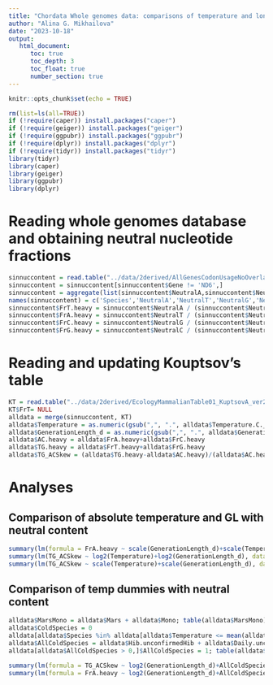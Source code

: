 ```yaml
---
title: "Chordata Whole genomes data: comparisons of temperature and longevity"
author: "Alina G. Mikhailova"
date: "2023-10-18"
output:    
   html_document:
      toc: true
      toc_depth: 3
      toc_float: true
      number_section: true
---
```


```r
knitr::opts_chunk$set(echo = TRUE)
```

```r
rm(list=ls(all=TRUE))
if (!require(caper)) install.packages("caper")
if (!require(geiger)) install.packages("geiger")
if (!require(ggpubr)) install.packages("ggpubr")
if (!require(dplyr)) install.packages("dplyr")
if (!require(tidyr)) install.packages("tidyr")
library(tidyr)
library(caper)
library(geiger)
library(ggpubr)
library(dplyr)
```

# Reading whole genomes database and obtaining neutral nucleotide fractions 

```r
sinnuccontent = read.table("../data/2derived/AllGenesCodonUsageNoOverlap.txt", header = TRUE, sep = '\t')
sinnuccontent = sinnuccontent[sinnuccontent$Gene != 'ND6',]
sinnuccontent = aggregate(list(sinnuccontent$NeutralA,sinnuccontent$NeutralT,sinnuccontent$NeutralG,sinnuccontent$NeutralC), by = list(sinnuccontent$Species), FUN = sum)
names(sinnuccontent) = c('Species','NeutralA','NeutralT','NeutralG','NeutralC')
sinnuccontent$FrT.heavy = sinnuccontent$NeutralA / (sinnuccontent$NeutralA + sinnuccontent$NeutralT + sinnuccontent$NeutralG + sinnuccontent$NeutralC)
sinnuccontent$FrA.heavy = sinnuccontent$NeutralT / (sinnuccontent$NeutralA + sinnuccontent$NeutralT + sinnuccontent$NeutralG + sinnuccontent$NeutralC) 
sinnuccontent$FrC.heavy = sinnuccontent$NeutralG / (sinnuccontent$NeutralA + sinnuccontent$NeutralT + sinnuccontent$NeutralG + sinnuccontent$NeutralC) 
sinnuccontent$FrG.heavy = sinnuccontent$NeutralC / (sinnuccontent$NeutralA + sinnuccontent$NeutralT + sinnuccontent$NeutralG + sinnuccontent$NeutralC) 
```

# Reading and updating Kouptsov's table
```r
KT = read.table("../data/2derived/EcologyMammalianTable01_KuptsovA_ver2_Full.txt", sep='\t', header=TRUE)
KT$FrT= NULL
alldata = merge(sinnuccontent, KT)
alldata$Temperature = as.numeric(gsub(",", ".", alldata$Temperature.C._White2003.2006.other.close.species))
alldata$GenerationLength_d = as.numeric(gsub(",", ".", alldata$GenerationLength_d))
alldata$AC.heavy = alldata$FrA.heavy+alldata$FrC.heavy
alldata$TG.heavy = alldata$FrT.heavy+alldata$FrG.heavy
alldata$TG_ACSkew = (alldata$TG.heavy-alldata$AC.heavy)/(alldata$AC.heavy+alldata$TG.heavy)
```

# Analyses
## Comparison of absolute temperature and GL with neutral content

```r
summary(lm(formula = FrA.heavy ~ scale(GenerationLength_d)+scale(Temperature), data = alldata))
summary(lm(TG_ACSkew ~ log2(Temperature)+log2(GenerationLength_d), data = alldata))
summary(lm(TG_ACSkew ~ scale(Temperature)+scale(GenerationLength_d), data = alldata))
```

## Comparison of temp dummies with neutral content

```r
alldata$MarsMono = alldata$Mars + alldata$Mono; table(alldata$MarsMono)
alldata$ColdSpecies = 0
alldata[alldata$Species %in% alldata[alldata$Temperature <= mean(alldata[!is.na(alldata$Temperature),]$Temperature) & !is.na(alldata$Temperature),]$Species,]$ColdSpecies = 1; table(alldata$ColdSpecies)
alldata$AllColdSpecies = alldata$Hib.unconfirmedHib + alldata$Daily.unconfirmedDaily + alldata$MarsMono + alldata$ColdSpecies
alldata[alldata$AllColdSpecies > 0,]$AllColdSpecies = 1; table(alldata$AllColdSpecies)

summary(lm(formula = TG_ACSkew ~ log2(GenerationLength_d)+AllColdSpecies, data = alldata))
summary(lm(formula = FrA.heavy ~ log2(GenerationLength_d)+AllColdSpecies, data = alldata))

```

